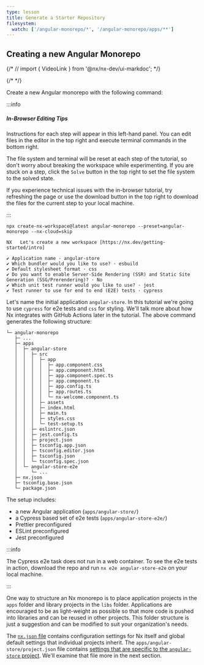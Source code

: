 ```yaml
---
type: lesson
title: Generate a Starter Repository
filesystem:
  watch: ['/angular-monorepo/*', '/angular-monorepo/apps/**']
---
```


## Creating a new Angular Monorepo

{/* // import { VideoLink } from '@nx/nx-dev/ui-markdoc'; */}

{/* <VideoLink link="https://youtu.be/ZzTP4bVJEnI?t=90"></VideoLink> */}

Create a new Angular monorepo with the following command:

:::info

##### In-Browser Editing Tips

Instructions for each step will appear in this left-hand panel. You can edit files in the editor in the top right and execute terminal commands in the bottom right.

The file system and terminal will be reset at each step of the tutorial, so don't worry about breaking the workspace while experimenting. If you are stuck on a step, click the `Solve` button in the top right to set the file system to the solved state.

If you experience technical issues with the in-browser tutorial, try refreshing the page or use the download button in the top right to download the files for the current step to your local machine.

:::

```shell
npx create-nx-workspace@latest angular-monorepo --preset=angular-monorepo --nx-cloud=skip
```

```
NX   Let's create a new workspace [https://nx.dev/getting-started/intro]

✔ Application name · angular-store
✔ Which bundler would you like to use? · esbuild
✔ Default stylesheet format · css
✔ Do you want to enable Server-Side Rendering (SSR) and Static Site Generation (SSG/Prerendering)? · No
✔ Which unit test runner would you like to use? · jest
✔ Test runner to use for end to end (E2E) tests · cypress
```

Let's name the initial application `angular-store`. In this tutorial we're going to use `cypress` for e2e tests and `css` for styling. We'll talk more about how Nx integrates with GitHub Actions later in the tutorial. The above command generates the following structure:

```
└─ angular-monorepo
   ├─ ...
   ├─ apps
   │  ├─ angular-store
   │  │  ├─ src
   │  │  │  ├─ app
   │  │  │  │  ├─ app.component.css
   │  │  │  │  ├─ app.component.html
   │  │  │  │  ├─ app.component.spec.ts
   │  │  │  │  ├─ app.component.ts
   │  │  │  │  ├─ app.config.ts
   │  │  │  │  ├─ app.routes.ts
   │  │  │  │  └─ nx-welcome.component.ts
   │  │  │  ├─ assets
   │  │  │  ├─ index.html
   │  │  │  ├─ main.ts
   │  │  │  ├─ styles.css
   │  │  │  └─ test-setup.ts
   │  │  ├─ eslintrc.json
   │  │  ├─ jest.config.ts
   │  │  ├─ project.json
   │  │  ├─ tsconfig.app.json
   │  │  ├─ tsconfig.editor.json
   │  │  ├─ tsconfig.json
   │  │  └─ tsconfig.spec.json
   │  └─ angular-store-e2e
   │     └─ ...
   ├─ nx.json
   ├─ tsconfig.base.json
   └─ package.json
```

The setup includes:

- a new Angular application (`apps/angular-store/`)
- a Cypress based set of e2e tests (`apps/angular-store-e2e/`)
- Prettier preconfigured
- ESLint preconfigured
- Jest preconfigured

:::info

The Cypress e2e task does not run in a web container. To see the e2e tests in action, download the repo and run `nx e2e angular-store-e2e` on your local machine.

:::

One way to structure an Nx monorepo is to place application projects in the `apps` folder and library projects in the `libs` folder. Applications are encouraged to be as light-weight as possible so that more code is pushed into libraries and can be reused in other projects. This folder structure is just a suggestion and can be modified to suit your organization's needs.

The [`nx.json` file](/reference/nx-json) contains configuration settings for Nx itself and global default settings that individual projects inherit. The `apps/angular-store/project.json` file contains [settings that are specific to the `angular-store` project](/reference/project-configuration). We'll examine that file more in the next section.
